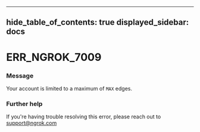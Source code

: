 

---
hide_table_of_contents: true
displayed_sidebar: docs
---


# ERR_NGROK_7009

### Message
Your account is limited to a maximum of `MAX` edges.

<ErrorDetails />



### Further help
If you're having trouble resolving this error, please reach out to [support@ngrok.com](mailto:support@ngrok.com?subject=Help%20with%20ERR_NGROK_7009)

